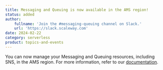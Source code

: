```yaml
---
title: Messaging and Queuing is now available in the AMS region!
status: added
author:
    fullname: 'Join the #messaging-queuing channel on Slack.'
    url: 'https://slack.scaleway.com'
date: 2024-02-22
category: serverless
product: topics-and-events
---
```


You can now manage your Messaging and Queuing resources, including SNS, in the AMS region. For more information, refer to our [documentation](/topics-and-events/). 


